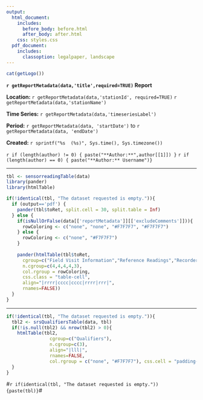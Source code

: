 ```yaml
---
output:
  html_document:
    includes:
      before_body: before.html
      after_body: after.html
    css: styles.css
  pdf_document:
    includes:
      classoption: legalpaper, landscape
---
```


```r
cat(getLogo())
```

**`r getReportMetadata(data,'title',required=TRUE)` Report**

<div class="header">
<div class="col-left">
**Location:**  `r getReportMetadata(data,'stationId', required=TRUE)` `r getReportMetadata(data,'stationName')`

**Time Series:** `r getReportMetadata(data,'timeseriesLabel')`
</div>
<div class="col-right">
**Period:** `r getReportMetadata(data, 'startDate')` to `r getReportMetadata(data, 'endDate')`

**Created:**  `r sprintf("%s  (%s)", Sys.time(), Sys.timezone())`

`r if (length(author) != 0) { paste("**Author:**",author[[1]]) }`
`r if (length(author) == 0) { paste("**Author:** Username")}`
</div>
</div>

***
   
```r
tbl <- sensorreadingTable(data)
library(pander)
library(htmlTable)

if(!identical(tbl, "The dataset requested is empty.")){
  if (output=='pdf') {	 	
    pander(tbl$toRet, split.cell = 30, split.table = Inf) 
  } else {
    if(isNullOrFalse(data[['reportMetadata']][['excludeComments']])){
      rowColoring <- c("none", "none", "#F7F7F7", "#F7F7F7")
    } else {
      rowColoring <- c("none", "#F7F7F7")
    }
    
    pander(htmlTable(tbl$toRet, 
      cgroup=c("Field Visit Information","Reference Readings","Recorder Readings","Correction Information","Nearest IV"),
      n.cgroup=c(4,4,4,4,3),
      col.rgroup = rowColoring, 
      css.class = "table-cell",
      align="|rrrr|cccc|cccc|rrrr|rrr|",
      rnames=FALSE))
  }
}

```

***

```r
if(!identical(tbl, "The dataset requested is empty.")){
  tbl2 <- srsQualifiersTable(data, tbl)
  if(!is.null(tbl2) && nrow(tbl2) > 0){
    htmlTable(tbl2,
                cgroup=c("Qualifiers"),
                n.cgroup=c(3),
                align="|lll|", 
                rnames=FALSE, 
                col.rgroup = c("none", "#F7F7F7"), css.cell = "padding-left: 1em; padding-right: 1em; padding-top:.5em;padding-bottom:.5em;")
  }
}
```

#`r if(identical(tbl, "The dataset requested is empty.")) {paste(tbl)}`#